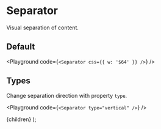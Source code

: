 
# Separator

Visual separation of content.

## Default

<Playground code={`
<Separator
  css={{
    w: '$64'
  }}
/>
`} />

## Types

Change separation direction with property `type`.

<Playground code={`<Separator type="vertical" />`} />

  <Layout>
    {children}
  </Layout>
);